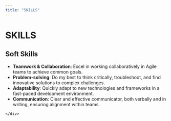 ```yaml
---
title: "SKILLS"
---
```


<div className="prose mt-6">
    <h1 className="text-3xl font-bold text-violet-950 mb-6">SKILLS</h1>
    <div className="prose m-3.5">
        <h2 className="text-xl font-semibold text-teal-600 mb-2">
            Soft Skills
        </h2>
        <div className="mb-6">
            <ul className="list-disc list-inside ml-6 space-y-2 text-lg text-gray-700">
                <li><strong className="text-sky-900">Teamwork & Collaboration</strong>: Excel in working collaboratively
                    in Agile teams to achieve common goals.
                </li>
                <li><strong className="text-sky-900">Problem-solving</strong>: Do my best to think critically,
                    troubleshoot, and find innovative solutions to complex challenges.
                </li>
                <li><strong className="text-sky-900">Adaptability</strong>: Quickly adapt to new technologies and
                    frameworks in a fast-paced development environment.
                </li>
                <li><strong className="text-sky-900">Communication</strong>: Clear and effective communicator, both
                    verbally and in writing, ensuring alignment within teams.
                </li>
            </ul>
        </div>

    </div>
</div>